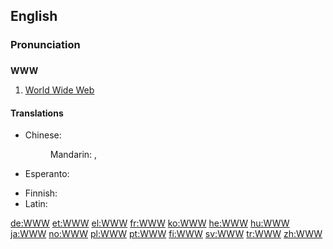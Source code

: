==English==

===Pronunciation===
{{rfap|UK with both "double-U, double-U, double-U" and "dub-dub-dub"|UK}}
{{rfap|US with both "double-U, double-U, double-U" and "dub-dub-dub"|US}}

==={{initialism}}===
'''WWW'''

# [[World Wide Web]]

====Translations====
{{trans-top|World Wide Web (abbreviation)}}
* Chinese:
*: Mandarin: {{t-|cmn|萬維網|sc=Hani}},  {{t-|cmn|万维网|tr=wànwéiwǎng|sc=Hani}}
* Esperanto: {{t-|eo|TTT|xs=Esperanto}}
{{trans-mid}}
* Finnish: {{t-|fi|www}}
* Latin: {{t-|la|TTT}}
{{trans-bottom}}

[[de:WWW]]
[[et:WWW]]
[[el:WWW]]
[[fr:WWW]]
[[ko:WWW]]
[[he:WWW]]
[[hu:WWW]]
[[ja:WWW]]
[[no:WWW]]
[[pl:WWW]]
[[pt:WWW]]
[[fi:WWW]]
[[sv:WWW]]
[[tr:WWW]]
[[zh:WWW]]